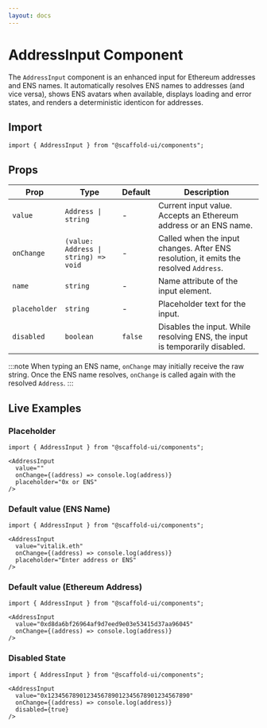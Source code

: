 ```yaml
---
layout: docs
---
```



# AddressInput Component

The `AddressInput` component is an enhanced input for Ethereum addresses and ENS names. It automatically resolves ENS names to addresses (and vice versa), shows ENS avatars when available, displays loading and error states, and renders a deterministic identicon for addresses.

## Import

```tsx
import { AddressInput } from "@scaffold-ui/components";
```

## Props

| Prop           | Type                     | Default | Description |
| -------------- | ------------------------ | ------- | ----------- |
| `value`        | `Address \| string`      | -       | Current input value. Accepts an Ethereum address or an ENS name. |
| `onChange`     | `(value: Address \| string) => void` | -       | Called when the input changes. After ENS resolution, it emits the resolved `Address`. |
| `name`         | `string`                 | -       | Name attribute of the input element. |
| `placeholder`  | `string`                 | -       | Placeholder text for the input. |
| `disabled`     | `boolean`                | `false` | Disables the input. While resolving ENS, the input is temporarily disabled. |

:::note
When typing an ENS name, `onChange` may initially receive the raw string. Once the ENS name resolves, `onChange` is called again with the resolved `Address`.
:::

## Live Examples

### Placeholder

<DocsProvider>
  <AddressInputExample placeholder="0x or ENS" />
</DocsProvider>

```tsx
import { AddressInput } from "@scaffold-ui/components";

<AddressInput
  value=""
  onChange={(address) => console.log(address)}
  placeholder="0x or ENS"
/>
```

### Default value (ENS Name)

<DocsProvider>
  <AddressInputExample initialValue="vitalik.eth" placeholder="Enter address or ENS" />
</DocsProvider>

```tsx
import { AddressInput } from "@scaffold-ui/components";

<AddressInput
  value="vitalik.eth"
  onChange={(address) => console.log(address)}
  placeholder="Enter address or ENS"
/>
```

### Default value (Ethereum Address)

<DocsProvider>
  <AddressInputExample initialValue="0xd8da6bf26964af9d7eed9e03e53415d37aa96045" />
</DocsProvider>

```tsx
import { AddressInput } from "@scaffold-ui/components";

<AddressInput
  value="0xd8da6bf26964af9d7eed9e03e53415d37aa96045"
  onChange={(address) => console.log(address)}
/>
```

### Disabled State

<DocsProvider>
  <AddressInputExample initialValue="0x1234567890123456789012345678901234567890" disabled={true} />
</DocsProvider>

```tsx
import { AddressInput } from "@scaffold-ui/components";

<AddressInput
  value="0x1234567890123456789012345678901234567890"
  onChange={(address) => console.log(address)}
  disabled={true}
/>
```
